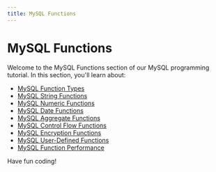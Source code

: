 ```yaml
---
title: MySQL Functions
---
```


# MySQL Functions

Welcome to the MySQL Functions section of our MySQL programming tutorial. In this section, you'll learn about:

- [MySQL Function Types](./0-mysql-function-types.mdx)
- [MySQL String Functions](./1-mysql-string-functions.mdx)
- [MySQL Numeric Functions](./2-mysql-numeric-functions.mdx)
- [MySQL Date Functions](./3-mysql-date-functions.mdx)
- [MySQL Aggregate Functions](./4-mysql-aggregate-functions.mdx)
- [MySQL Control Flow Functions](./5-mysql-control-flow-functions.mdx)
- [MySQL Encryption Functions](./6-mysql-encryption-functions.mdx)
- [MySQL User-Defined Functions](./7-mysql-user-defined-functions.mdx)
- [MySQL Function Performance](./8-mysql-function-performance.mdx)

Have fun coding!
